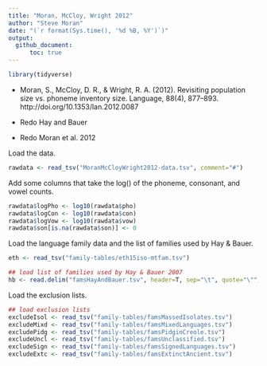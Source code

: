 ```yaml
---
title: "Moran, McCloy, Wright 2012"
author: "Steve Moran"
date: "(`r format(Sys.time(), '%d %B, %Y')`)"
output:
  github_document:
      toc: true
---
```


```r
library(tidyverse)
```


* Moran, S., McCloy, D. R., & Wright, R. A. (2012). Revisiting population size vs. phoneme inventory size. Language, 88(4), 877–893. http://doi.org/10.1353/lan.2012.0087

* Redo Hay and Bauer
* Redo Moran et al. 2012

Load the data.

```r
rawdata <- read_tsv("MoranMcCloyWright2012-data.tsv", comment="#")
```

Add some columns that take the log() of the phoneme, consonant, and vowel counts.

```r
rawdata$logPho <- log10(rawdata$pho)
rawdata$logCon <- log10(rawdata$con)
rawdata$logVow <- log10(rawdata$vow)
rawdata$son[is.na(rawdata$son)] <- 0

```

Load the language family data and the list of families used by Hay & Bauer.

```r
eth <- read_tsv("family-tables/eth15iso-mtfam.tsv")

## load list of families used by Hay & Bauer 2007
hb <- read.delim("famsHayAndBauer.tsv", header=T, sep="\t", quote="\"", dec=".")
```

Load the exclusion lists.

```r
## load exclusion lists
excludeIsol <- read_tsv("family-tables/famsMassedIsolates.tsv")
excludeMixd <- read_tsv("family-tables/famsMixedLanguages.tsv")
excludePidg <- read_tsv("family-tables/famsPidginCreole.tsv")
excludeUncl <- read_tsv("family-tables/famsUnclassified.tsv")
excludeSign <- read_tsv("family-tables/famsSignedLanguages.tsv")
excludeExtc <- read_tsv("family-tables/famsExtinctAncient.tsv")
```

